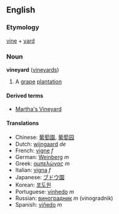 ==English==
===Etymology===
[[vine]] + [[yard]]<!-- not verified -->

===Noun===
'''vineyard''' ([[vineyards]])

# A [[grape]] [[plantation]]

====Derived terms====
*[[Martha's Vineyard]]

====Translations====
*Chinese: [[葡萄園]], [[葡萄园]]
*Dutch: [[wijngaard]] ''de''
*French: [[vigne]] ''f''
*German: [[Weinberg]] ''m''
*Greek: [[αμπελώνας]] ''m''
*Italian: [[vigna]] ''f''
*Japanese: [[ブドウ園]]
*Korean: [[포도원]]
*Portuguese: [[vinhedo]] ''m''
*Russian: [[виноградник]] ''m'' (vinogradnik)
*Spanish: [[viñedo]] ''m''